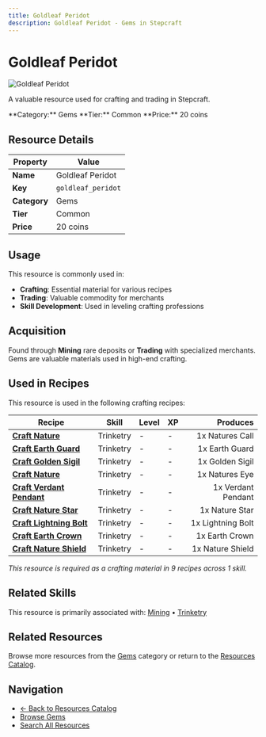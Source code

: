 ```yaml
---
title: Goldleaf Peridot
description: Goldleaf Peridot - Gems in Stepcraft
---
```


# Goldleaf Peridot

<div className="flex items-start gap-6 mb-8">
  <div className="flex-shrink-0">
    <img src="/assets/resources/mining/goldleaf_peridot.png" alt="Goldleaf Peridot" className="w-24 h-24 border rounded-lg" />
  </div>
  <div className="flex-1">
    <div className="space-y-2">
      <p className="text-lg text-muted-foreground">A valuable resource used for crafting and trading in Stepcraft.</p>
      <div className="flex flex-wrap gap-4 text-sm">
        <span className="px-2 py-1 bg-blue-100 dark:bg-blue-900 rounded-md">
          **Category:** Gems
        </span>
        <span className="px-2 py-1 bg-gray-100 dark:bg-gray-900 rounded-md">
          **Tier:** Common
        </span>
        <span className="px-2 py-1 bg-green-100 dark:bg-green-900 rounded-md">
          **Price:** 20 coins
        </span>
      </div>
    </div>
  </div>
</div>

## Resource Details

| Property | Value |
|----------|-------|
| **Name** | Goldleaf Peridot |
| **Key** | `goldleaf_peridot` |
| **Category** | Gems |
| **Tier** | Common |
| **Price** | 20 coins |


## Usage

This resource is commonly used in:

- **Crafting**: Essential material for various recipes
- **Trading**: Valuable commodity for merchants
- **Skill Development**: Used in leveling crafting professions




## Acquisition

Found through **Mining** rare deposits or **Trading** with specialized merchants. Gems are valuable materials used in high-end crafting.


## Used in Recipes

This resource is used in the following crafting recipes:

| Recipe | Skill | Level | XP | Produces |
|--------|-------|-------|----|---------:|
| **[Craft Nature](/docs/resources/individual/natures_call)** | Trinketry | - | - | 1x Natures Call |
| **[Craft Earth Guard](/docs/items/individual/earth_guard)** | Trinketry | - | - | 1x Earth Guard |
| **[Craft Golden Sigil](/docs/resources/individual/golden_sigil)** | Trinketry | - | - | 1x Golden Sigil |
| **[Craft Nature](/docs/resources/individual/natures_eye)** | Trinketry | - | - | 1x Natures Eye |
| **[Craft Verdant Pendant](/docs/items/individual/verdant_pendant)** | Trinketry | - | - | 1x Verdant Pendant |
| **[Craft Nature Star](/docs/items/individual/nature_star)** | Trinketry | - | - | 1x Nature Star |
| **[Craft Lightning Bolt](/docs/resources/individual/lightning_bolt)** | Trinketry | - | - | 1x Lightning Bolt |
| **[Craft Earth Crown](/docs/resources/individual/earth_crown)** | Trinketry | - | - | 1x Earth Crown |
| **[Craft Nature Shield](/docs/items/individual/nature_shield)** | Trinketry | - | - | 1x Nature Shield |

*This resource is required as a crafting material in 9 recipes across 1 skill.*


## Related Skills

This resource is primarily associated with: [Mining](/docs/skills/individual/mining) • [Trinketry](/docs/skills/individual/trinketry)

## Related Resources

Browse more resources from the [Gems](/docs/resources#gems) category or return to the [Resources Catalog](/docs/resources).

## Navigation

- [← Back to Resources Catalog](/docs/resources)
- [Browse Gems](/docs/resources#gems)
- [Search All Resources](/search)
